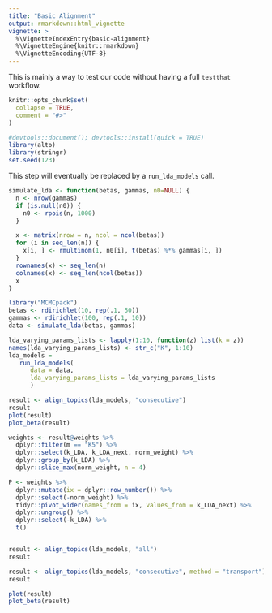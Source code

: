 ```yaml
---
title: "Basic Alignment"
output: rmarkdown::html_vignette
vignette: >
  %\VignetteIndexEntry{basic-alignment}
  %\VignetteEngine{knitr::rmarkdown}
  %\VignetteEncoding{UTF-8}
---
```


This is mainly a way to test our code without having a full `testthat` workflow.

```r
knitr::opts_chunk$set(
  collapse = TRUE,
  comment = "#>"
)
```

```r
#devtools::document(); devtools::install(quick = TRUE)
library(alto)
library(stringr)
set.seed(123)
```

This step will eventually be replaced by a `run_lda_models` call.

```r
simulate_lda <- function(betas, gammas, n0=NULL) {
  n <- nrow(gammas)
  if (is.null(n0)) {
    n0 <- rpois(n, 1000)
  }

  x <- matrix(nrow = n, ncol = ncol(betas))
  for (i in seq_len(n)) {
    x[i, ] <- rmultinom(1, n0[i], t(betas) %*% gammas[i, ])
  }
  rownames(x) <- seq_len(n)
  colnames(x) <- seq_len(ncol(betas))
  x
}

library("MCMCpack")
betas <- rdirichlet(10, rep(.1, 50))
gammas <- rdirichlet(100, rep(.1, 10))
data <- simulate_lda(betas, gammas)
```


```r
lda_varying_params_lists <- lapply(1:10, function(z) list(k = z))
names(lda_varying_params_lists) <- str_c("K", 1:10)
lda_models =
   run_lda_models(
      data = data,
      lda_varying_params_lists = lda_varying_params_lists
      )
```

```r
result <- align_topics(lda_models, "consecutive")
result
plot(result)
plot_beta(result)
```


```r
weights <- result@weights %>%
  dplyr::filter(m == "K5") %>%
  dplyr::select(k_LDA, k_LDA_next, norm_weight) %>%
  dplyr::group_by(k_LDA) %>%
  dplyr::slice_max(norm_weight, n = 4)

P <- weights %>%
  dplyr::mutate(ix = dplyr::row_number()) %>%
  dplyr::select(-norm_weight) %>%
  tidyr::pivot_wider(names_from = ix, values_from = k_LDA_next) %>%
  dplyr::ungroup() %>%
  dplyr::select(-k_LDA) %>%
  t()
```
```r

```

```r
result <- align_topics(lda_models, "all")
result
```

```r
result <- align_topics(lda_models, "consecutive", method = "transport")
result
```

```r
plot(result)
plot_beta(result)
```


